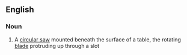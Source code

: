 ==English==
{{wikipedia}}
===Noun===
{{en-noun|sg=[[table]] [[saw]]}}

# A [[circular saw]] mounted beneath the surface of a table, the rotating [[blade]] protruding up through a slot
